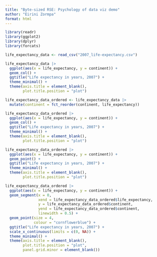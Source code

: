 ```yaml
---
title: "Byte-sized RSE: Psychology of data viz demo"
author: "Eirini Zormpa"
format: html
---
```


```r
library(readr)
library(ggplot2)
library(dplyr)
library(forcats)
```

```r
life_expectancy_data <- read_csv("2007_life-expectancy.csv")
```


```r
life_expectancy_data |>
  ggplot(aes(x = life_expectancy, y = continent)) +
  geom_col() +
  ggtitle("Life expectancy in years, 2007") +
  theme_minimal() +
  theme(axis.title = element_blank(),
        plot.title.position = "plot")
```
```r
life_expectancy_data_ordered <- life_expectancy_data |>
  mutate(continent = fct_reorder(continent, life_expectancy))
```

```r
life_expectancy_data_ordered |>
  ggplot(aes(x = life_expectancy, y = continent)) +
  geom_col() +
  ggtitle("Life expectancy in years, 2007") +
  theme_minimal() +
  theme(axis.title = element_blank(),
        plot.title.position = "plot")
```
```r
life_expectancy_data_ordered |>
  ggplot(aes(x = life_expectancy, y = continent)) +
  geom_point() +
  ggtitle("Life expectancy in years, 2007") +
  theme_minimal() +
  theme(axis.title = element_blank(),
        plot.title.position = "plot")
```

```r
life_expectancy_data_ordered |>
  ggplot(aes(x = life_expectancy, y = continent)) +
  geom_segment(x = 0,
               xend = life_expectancy_data_ordered$life_expectancy,
               y = life_expectancy_data_ordered$continent,
               yend = life_expectancy_data_ordered$continent,
               linewidth = 0.5) +
  geom_point(size = 4,
             colour = "cornflowerblue") +
  ggtitle("Life expectancy in years, 2007") +
  scale_x_continuous(limits = c(0, NA)) +
  theme_minimal() +
  theme(axis.title = element_blank(),
        plot.title.position = "plot",
        panel.grid.minor = element_blank())
```